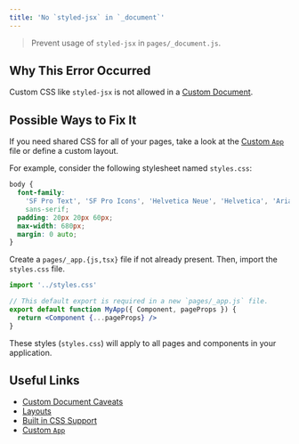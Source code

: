 ```yaml
---
title: 'No `styled-jsx` in `_document`'
---
```


> Prevent usage of `styled-jsx` in `pages/_document.js`.

## Why This Error Occurred

Custom CSS like `styled-jsx` is not allowed in a [Custom Document](/docs/pages/building-your-application/routing/custom-document).

## Possible Ways to Fix It

If you need shared CSS for all of your pages, take a look at the [Custom `App`](/docs/pages/building-your-application/routing/custom-app) file or define a custom layout.

For example, consider the following stylesheet named `styles.css`:

```css filename="styles.css"
body {
  font-family:
    'SF Pro Text', 'SF Pro Icons', 'Helvetica Neue', 'Helvetica', 'Arial',
    sans-serif;
  padding: 20px 20px 60px;
  max-width: 680px;
  margin: 0 auto;
}
```

Create a `pages/_app.{js,tsx}` file if not already present. Then, import the `styles.css` file.

```jsx filename="pages/_app.js"
import '../styles.css'

// This default export is required in a new `pages/_app.js` file.
export default function MyApp({ Component, pageProps }) {
  return <Component {...pageProps} />
}
```

These styles (`styles.css`) will apply to all pages and components in your application.

## Useful Links

- [Custom Document Caveats](/docs/pages/building-your-application/routing/custom-document#caveats)
- [Layouts](/docs/pages/building-your-application/routing/pages-and-layouts#layout-pattern)
- [Built in CSS Support](/docs/pages/building-your-application/styling)
- [Custom `App`](/docs/pages/building-your-application/routing/custom-app)
